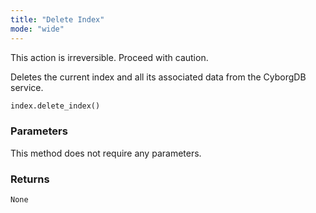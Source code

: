 ```yaml
---
title: "Delete Index"
mode: "wide"
---
```


<Warning>This action is irreversible. Proceed with caution.</Warning>

Deletes the current index and all its associated data from the CyborgDB service.

```python
index.delete_index()
```

### Parameters

This method does not require any parameters.

### Returns

`None`